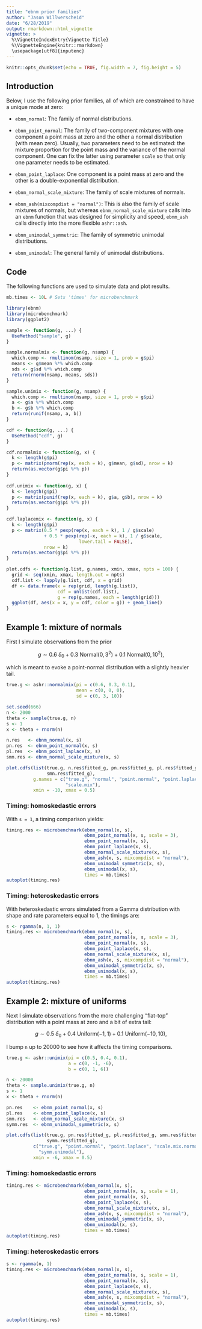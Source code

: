 ```yaml
---
title: "ebnm prior families"
author: "Jason Willwerscheid"
date: "6/28/2019"
output: rmarkdown::html_vignette
vignette: >
  %\VignetteIndexEntry{Vignette Title}
  %\VignetteEngine{knitr::rmarkdown}
  \usepackage[utf8]{inputenc}
---
```


```r
knitr::opts_chunk$set(echo = TRUE, fig.width = 7, fig.height = 5)
```

## Introduction

Below, I use the following prior families, all of which are constrained to have a unique mode at zero:

* `ebnm_normal`: The family of normal distributions.

* `ebnm_point_normal`: The family of two-component mixtures with one component a point mass at zero and the other a normal distribution (with mean zero). Usually, two parameters need to be estimated: the mixture proportion for the point mass and the variance of the normal component. One can fix the latter using parameter `scale` so that only one parameter needs to be estimated.

* `ebnm_point_laplace`: One component is a point mass at zero and the other is a double-exponential distribution.

* `ebnm_normal_scale_mixture`: The family of scale mixtures of normals.

* `ebnm_ash(mixcompdist = "normal")`: This is also the family of scale mixtures of normals, but whereas `ebnm_normal_scale_mixture` calls into an `ebnm` function that was designed for simplicity and speed, `ebnm_ash` calls directly into the more flexible `ashr::ash`. 

* `ebnm_unimodal_symmetric`: The family of symmetric unimodal distributions.

* `ebnm_unimodal`: The general family of unimodal distributions.

## Code

The following functions are used to simulate data and plot results.

```r
mb.times <- 10L # Sets 'times' for microbenchmark

library(ebnm)
library(microbenchmark)
library(ggplot2)

sample <- function(g, ...) {
  UseMethod("sample", g)
}

sample.normalmix <- function(g, nsamp) {
  which.comp <- rmultinom(nsamp, size = 1, prob = g$pi)
  means <- g$mean %*% which.comp
  sds <- g$sd %*% which.comp
  return(rnorm(nsamp, means, sds))
}

sample.unimix <- function(g, nsamp) {
  which.comp <- rmultinom(nsamp, size = 1, prob = g$pi)
  a <- g$a %*% which.comp
  b <- g$b %*% which.comp
  return(runif(nsamp, a, b))
}

cdf <- function(g, ...) {
  UseMethod("cdf", g)
}

cdf.normalmix <- function(g, x) {
  k <- length(g$pi)
  p <- matrix(pnorm(rep(x, each = k), g$mean, g$sd), nrow = k)
  return(as.vector(g$pi %*% p))
}
  
cdf.unimix <- function(g, x) {
  k <- length(g$pi)
  p <- matrix(punif(rep(x, each = k), g$a, g$b), nrow = k)
  return(as.vector(g$pi %*% p))
}

cdf.laplacemix <- function(g, x) {
  k <- length(g$pi)
  p <- matrix(0.5 * pexp(rep(x, each = k), 1 / g$scale)
              + 0.5 * pexp(rep(-x, each = k), 1 / g$scale, 
                           lower.tail = FALSE), 
              nrow = k)
  return(as.vector(g$pi %*% p))
}

plot.cdfs <- function(g.list, g.names, xmin, xmax, npts = 100) {
  grid <- seq(xmin, xmax, length.out = npts)
  cdf.list <- lapply(g.list, cdf, x = grid)
  df <- data.frame(x = rep(grid, length(g.list)),
                   cdf = unlist(cdf.list),
                   g = rep(g.names, each = length(grid)))
  ggplot(df, aes(x = x, y = cdf, color = g)) + geom_line()  
}
```

## Example 1: mixture of normals

First I simulate observations from the prior

$$ g \sim 0.6\ \delta_0 + 0.3\ \text{Normal}(0, 3^2) + 0.1\ \text{Normal}(0, 10^2), $$

which is meant to evoke a point-normal distribution with a slightly heavier tail.

```r
true.g <- ashr::normalmix(pi = c(0.6, 0.3, 0.1),
                          mean = c(0, 0, 0),
                          sd = c(0, 3, 10))

set.seed(666)
n <- 2000
theta <- sample(true.g, n)
s <- 1
x <- theta + rnorm(n)

n.res   <- ebnm_normal(x, s)
pn.res  <- ebnm_point_normal(x, s)
pl.res  <- ebnm_point_laplace(x, s)
smn.res <- ebnm_normal_scale_mixture(x, s)

plot.cdfs(list(true.g, n.res$fitted_g, pn.res$fitted_g, pl.res$fitted_g,
               smn.res$fitted_g),
          g.names = c("true.g", "normal", "point.normal", "point.laplace",
                      "scale.mix"),
          xmin = -10, xmax = 0.5)
```

### Timing: homoskedastic errors

With `s = 1`, a timing comparison yields:

```r
timing.res <- microbenchmark(ebnm_normal(x, s),
                             ebnm_point_normal(x, s, scale = 3),
                             ebnm_point_normal(x, s),
                             ebnm_point_laplace(x, s),
                             ebnm_normal_scale_mixture(x, s),
                             ebnm_ash(x, s, mixcompdist = "normal"),
                             ebnm_unimodal_symmetric(x, s),
                             ebnm_unimodal(x, s),
                             times = mb.times)
autoplot(timing.res)
```

### Timing: heteroskedastic errors

With heteroskedastic errors simulated from a Gamma distribution with shape and rate parameters equal to 1, the timings are:

```r
s <- rgamma(n, 1, 1)
timing.res <- microbenchmark(ebnm_normal(x, s),
                             ebnm_point_normal(x, s, scale = 3),
                             ebnm_point_normal(x, s),
                             ebnm_point_laplace(x, s),
                             ebnm_normal_scale_mixture(x, s),
                             ebnm_ash(x, s, mixcompdist = "normal"),
                             ebnm_unimodal_symmetric(x, s),
                             ebnm_unimodal(x, s),
                             times = mb.times)
autoplot(timing.res)
```

## Example 2: mixture of uniforms

Next I simulate observations from the more challenging "flat-top" distribution with a point mass at zero and a bit of extra tail:

$$ g \sim 0.5\ \delta_0 + 0.4\ \text{Uniform}(-1, 1) + 0.1\ \text{Uniform}(-10, 10), $$

I bump `n` up to 20000 to see how it affects the timing comparisons.

```r
true.g <- ashr::unimix(pi = c(0.5, 0.4, 0.1),
                       a = c(0, -1, -6),
                       b = c(0, 1, 6))

n <- 20000
theta <- sample.unimix(true.g, n)
s <- 1
x <- theta + rnorm(n)

pn.res    <- ebnm_point_normal(x, s)
pl.res    <- ebnm_point_laplace(x, s)
smn.res   <- ebnm_normal_scale_mixture(x, s)
symm.res  <- ebnm_unimodal_symmetric(x, s)

plot.cdfs(list(true.g, pn.res$fitted_g, pl.res$fitted_g, smn.res$fitted_g,
               symm.res$fitted_g),
          c("true.g", "point.normal", "point.laplace", "scale.mix.normal",
            "symm.unimodal"),
          xmin = -6, xmax = 0.5)
```

### Timing: homoskedastic errors

```r
timing.res <- microbenchmark(ebnm_normal(x, s),
                             ebnm_point_normal(x, s, scale = 1),
                             ebnm_point_normal(x, s),
                             ebnm_point_laplace(x, s),
                             ebnm_normal_scale_mixture(x, s),
                             ebnm_ash(x, s, mixcompdist = "normal"),
                             ebnm_unimodal_symmetric(x, s),
                             ebnm_unimodal(x, s),
                             times = mb.times)
autoplot(timing.res)
```

### Timing: heteroskedastic errors

```r
s <- rgamma(n, 1)
timing.res <- microbenchmark(ebnm_normal(x, s),
                             ebnm_point_normal(x, s, scale = 1),
                             ebnm_point_normal(x, s),
                             ebnm_point_laplace(x, s),
                             ebnm_normal_scale_mixture(x, s),
                             ebnm_ash(x, s, mixcompdist = "normal"),
                             ebnm_unimodal_symmetric(x, s),
                             ebnm_unimodal(x, s),
                             times = mb.times)
autoplot(timing.res)
```
